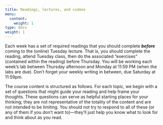 ```yaml
---
title: Readings, lectures, and videos
menu:
  content:
    weight: 1
type: docs
weight: 1
---
```


Each week has a set of required readings that you should complete ***before*** coming to the (online) Tuesday lecture. That is, you should complete the reading, attend Tuesday class, then do the associated "exercises" (contained within the reading) before Thursday. You will be working each week's lab between Thursday afternoon and Monday at 11:59 PM (when the labs are due). Don't forget your weekly writing in between, due Saturday at 11:59pm.

The course content is structured as follows. For each topic, we begin with a set of questions that might guide your reading and help frame your thoughts. These questions can serve as helpful starting places for your thinking; they are not representative of the totality of the content and are not intended to be limiting. You should not try to respond to all of these (or any of them if you don't want to)—they'll just help you know what to look for and think about as you read.

<!-- All lecture videos are posted to [our SSC442 channel on Mediaspace <i class="fas fa-film"></i>](https://mediaspace.msu.edu/channel/SSC442+-+Spring+20221+-+KIRKPATRICK/199607633/subscribe). -->
